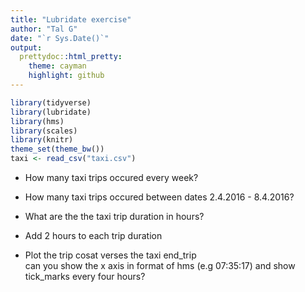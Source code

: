 ---
title: "Lubridate exercise"
author: "Tal G"
date: "`r Sys.Date()`"
output:
  prettydoc::html_pretty:
    theme: cayman
    highlight: github
---

```{r message=FALSE, warning=FALSE}

library(tidyverse)
library(lubridate)
library(hms)
library(scales)
library(knitr)
theme_set(theme_bw())
taxi <- read_csv("taxi.csv")
```

* How many taxi trips occured every week?

* How many taxi trips occured between dates 2.4.2016 - 8.4.2016?

* What are the the taxi trip duration in hours?

* Add 2 hours to each trip duration

* Plot the trip cosat verses the taxi end_trip  
can you show the x axis in format of hms (e.g 07:35:17) and show tick_marks every four hours?